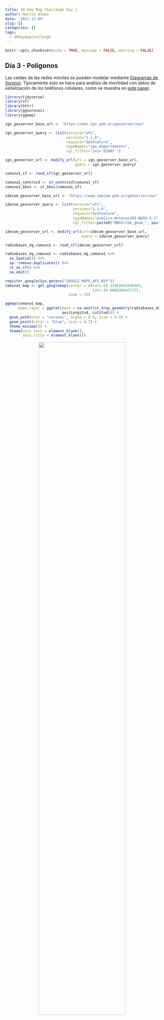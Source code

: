```yaml
---
title: 30 Day Map Challenge Day 1
author: Martin Olmos
date: '2021-11-09'
slug: []
categories: []
tags:
  - 30daymapchallenge
---
```

```r
knitr::opts_chunk$set(echo = TRUE, message = FALSE, warning = FALSE)
```

## Día 3 - Polígonos

Las celdas de las redes móviles se pueden modelar mediante [Diagramas de Voronoi][3]. Típicamente esto se hace para análisis de movilidad con datos de señalización de los teléfonos celulares, como se muestra en [este paper][5]. 

```r
library(tidyverse)
library(sf)
library(httr)
library(ggvoronoi)
library(ggmap)

ign_geoserver_base_url <- "https://wms.ign.gob.ar/geoserver/ows"

ign_geoserver_query <- list(service="wfs",
                            version="1.1.0",
                            request="GetFeature",
                            typeNames="ign:departamento",
                            cql_filter="in1='02007'")

ign_geoserver_url <- modify_url(url = ign_geoserver_base_url,
                                query = ign_geoserver_query)

comuna1_sf <- read_sf(ign_geoserver_url)

comuna1_centroid <- st_centroid(comuna1_sf)
comuna1_bbox <- st_bbox(comuna1_sf)

idecom_geoserver_base_url <- "https://www.idecom.gob.ar/geoserver/ows"

idecom_geoserver_query <- list(service="wfs",
                               version="1.3.0",
                               request="GetFeature",
                               typeNames="publico:Antenas103-NO4G-5-3",
                               cql_filter=paste0("BBOX(the_geom,", paste(comuna1_bbox[c(2,1,4,3)], collapse = ","), ")", " AND Banda='7'"))

idecom_geoserver_url <- modify_url(url=idecom_geoserver_base_url, 
                                   query = idecom_geoserver_query)

radiobases_4g_comuna1 <- read_sf(idecom_geoserver_url)

radiobases_4g_comuna1 <- radiobases_4g_comuna1 %>% 
  as_Spatial() %>% 
  sp::remove.duplicates() %>% 
  st_as_sf() %>% 
  na.omit()

register_google(Sys.getenv("GOOGLE_MAPS_API_KEY"))
comuna1_map <- get_googlemap(center = c(lon=-58.37869433449463, 
                                        lat=-34.606838945727), 
                             zoom = 15)

ggmap(comuna1_map, 
      base_layer = ggplot(data = na.omit(st_drop_geometry(radiobases_4g_comuna1)), 
                          aes(Longitud, Latitud))) +
  geom_path(stat = "voronoi", alpha = 0.6, size = 0.4) +
  geom_point(color = "blue", size = 0.7) +
  theme_minimal() +
  theme(axis.text = element_blank(),
        axis.title = element_blank())

```

<center>
![](radiobases_4g_comuna1_map.png){width=75%}
</center>

## Día 4 - Hexágonos

Para graficar las radiobases 4G también se pueden utilizar hexágonos, utilizando la intesidad del color para mostrar la densidad de las mismas.

```r
library(hexbin)

ign_geoserver_base_url <- "https://wms.ign.gob.ar/geoserver/ows"

ign_geoserver_query <- list(service="wfs",
                            version="1.1.0",
                            request="GetFeature",
                            typeNames="ign:provincia",
                            CQL_FILTER="in1='02'")

ign_geoserver_url <- modify_url(url = ign_geoserver_base_url,
                                query = ign_geoserver_query)
caba <- read_sf(ign_geoserver_url)

caba_bb <- st_bbox(caba)

idecom_geoserver_base_url <- "https://www.idecom.gob.ar/geoserver/ows"

idecom_geoserver_query <- list(service="wfs",
                               version="1.3.0",
                               request="GetFeature",
                               typeNames="publico:Antenas103-NO4G-5-3",
                               cql_filter=paste0("BBOX(the_geom,", paste(caba_bb[c(2,1,4,3)], collapse = ","), ")"))

idecom_geoserver_url <- modify_url(url=idecom_geoserver_base_url, 
                                   query = idecom_geoserver_query)

radiobases_4g_caba <- read_sf(idecom_geoserver_url)

if(st_crs(caba)!=st_crs(radiobases_4g_caba)) {
  radiobases_4g_caba <- st_transform(radiobases_4g_caba, crs = st_crs(caba))
}
radiobases_4g_caba <- st_join(radiobases_4g_caba, caba, left=FALSE)

caba %>% 
  ggplot() +
  geom_sf() +
  geom_hex(data = radiobases_4g_caba, aes(Longitud, Latitud)) +
  theme_bw() +
  coord_sf(datum = NA) +
  scale_fill_viridis_c(direction = -1, name = "Radiobases 4G") +
  theme(axis.title.x = element_blank(),
        axis.title.y = element_blank())

```

<center>
![](radiobases_4g_caba_map.png)
</center>

[3]:https://es.wikipedia.org/wiki/Pol%C3%ADgonos_de_Thiessen
[5]:https://www.researchgate.net/publication/260297863_Mobile_Phone_Location_Area_Based_Traffic_Flow_Estimation_in_Urban_Road_Traffic